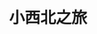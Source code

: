 ---
title: 小西北之旅
description: 独自一人穿梭西宁、嘉峪关、张掖、兰州的旅行！
pubDate: 01 02 2025
image: /image/xibei.JPG
categories:
  - life
tags:
  - Blog
  - travel
---